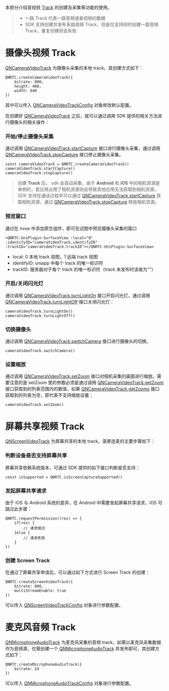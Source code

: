 <link rel="stylesheet" type="text/css" href="https://docs.qnsdk.com/styles/doc-v4-api.css" />
<div class="rtc-doc rtc-doc-ast" id="rtc-doc">
    <div><p>本部分介绍音视频 <a href="/rtc/11390/UniappQNTrack">Track</a> 的创建及采集等功能的使用。</p>
<blockquote>
<ul>
<li>一路 Track 代表一路音频或者视频的数据</li>
<li>SDK 支持创建并发布多路视频 Track，但是仅支持同时创建一路音频 Track，重复创建将会失败</li>
</ul>
</blockquote>

# 摄像头视频 Track
<p><a href="/rtc/11433/UniappQNCameraVideoTrack">QNCameraVideoTrack</a> 为摄像头采集的本地 track，其创建方式如下：</p>
<pre><code class="language-typescript"><span class="hljs-variable constant_">QNRTC</span>.<span class="hljs-title function_">createCameraVideoTrack</span>({
<span></span>    <span class="hljs-attr">bitrate</span>: <span class="hljs-number">800</span>,
<span></span>    <span class="hljs-attr">height</span>: <span class="hljs-number">480</span>,
<span></span>    <span class="hljs-attr">width</span>: <span class="hljs-number">640</span>
<span></span>})
<span></span></code></pre>
<p>其中可以传入 <a href="/rtc/11394/UniappQNCameraVideoTrackConfig">QNCameraVideoTrackConfig</a> 对象修改默认配置。</p>
<p>在创建好 <a href="/rtc/11433/UniappQNCameraVideoTrack">QNCameraVideoTrack</a> 之后，就可以通过调用 SDK 提供的相关方法进行摄像头的相关操作：</p>
<h3 id="开始停止摄像头采集"><a href="#%E5%BC%80%E5%A7%8B%E5%81%9C%E6%AD%A2%E6%91%84%E5%83%8F%E5%A4%B4%E9%87%87%E9%9B%86" ariaHidden="true" tabIndex="-1"><span class="icon,icon-link"></span></a>开始/停止摄像头采集</h3>
<p>通过调用 <a href="/rtc/11433/UniappQNCameraVideoTrack#startCapture">QNCameraVideoTrack.startCapture</a> 接口进行摄像头采集，通过调用 <a href="/rtc/11433/UniappQNCameraVideoTrack#stopCapture">QNCameraVideoTrack.stopCapture</a> 接口停止摄像头采集。</p>
<pre><code class="language-typescript"><span class="hljs-keyword">const</span> cameraVideoTrack = <span class="hljs-variable constant_">QNRTC</span>.<span class="hljs-title function_">createCameraVideoTrack</span>()
<span></span>cameraVideoTrack.<span class="hljs-title function_">startCapture</span>()
<span></span>cameraVideoTrack.<span class="hljs-title function_">stopCapture</span>()
<span></span></code></pre>
<blockquote>
<p>创建 <strong>Track</strong> 后， sdk 会自动采集，由于 <strong>Android</strong> 和 <strong>iOS</strong> 中的相机资源是单例的，若应用占用了相机资源则会导致其他应用无法获取到相机资源，SDK 支持在通话过程中可以通过 <a href="/rtc/11433/UniappQNCameraVideoTrack#startCapture">QNCameraVideoTrack.startCapture</a> 获取相机资源，通过 <a href="/rtc/11433/UniappQNCameraVideoTrack#stopCapture">QNCameraVideoTrack.stopCapture</a> 释放相机资源。</p>
</blockquote>
<h3 id="预览窗口"><a href="#%E9%A2%84%E8%A7%88%E7%AA%97%E5%8F%A3" ariaHidden="true" tabIndex="-1"><span class="icon,icon-link"></span></a>预览窗口</h3>
<p>通过在 nvue 中添加原生组件，即可在试图中预览摄像头采集的窗口</p>
<pre><code class="language-html"><span class="hljs-tag">&lt;<span class="hljs-name">QNRTC-UniPlugin-SurfaceView</span> <span class="hljs-attr">:local</span>=<span class="hljs-string">&quot;0&quot;</span> <span class="hljs-attr">:identifyID</span>=<span class="hljs-string">&quot;cameraVideoTrack.identifyID&quot;</span> <span class="hljs-attr">:trackID</span>=<span class="hljs-string">&quot;cameraVideoTrack.trackID&quot;</span>&gt;</span><span class="hljs-tag">&lt;/<span class="hljs-name">QNRTC-UniPlugin-SurfaceView</span>&gt;</span>
<span></span></code></pre>
<ul>
<li>local:  0 本地 track 视图，1 远端 track 视图</li>
<li>identifyID: uniapp 中每个 track 的唯一标识符</li>
<li>trackID: 服务器对于每个 track 的唯一标识符（track 未发布时该值为""）</li>
</ul>
<h3 id="开启关闭闪光灯"><a href="#%E5%BC%80%E5%90%AF%E5%85%B3%E9%97%AD%E9%97%AA%E5%85%89%E7%81%AF" ariaHidden="true" tabIndex="-1"><span class="icon,icon-link"></span></a>开启/关闭闪光灯</h3>
<p>通过调用 <a href="/rtc/11433/UniappQNCameraVideoTrack#turnLightOn">QNCameraVideoTrack.turnLightOn</a> 接口开启闪光灯，通过调用 <a href="/rtc/11433/UniappQNCameraVideoTrack#turnLightOff">QNCameraVideoTrack.turnLightOff</a> 接口关闭闪光灯：</p>
<pre><code class="language-typescript">cameraVideoTrack.<span class="hljs-title function_">turnLightOn</span>()
<span></span>cameraVideoTrack.<span class="hljs-title function_">turnLightOff</span>()
<span></span></code></pre>
<h3 id="切换摄像头"><a href="#%E5%88%87%E6%8D%A2%E6%91%84%E5%83%8F%E5%A4%B4" ariaHidden="true" tabIndex="-1"><span class="icon,icon-link"></span></a>切换摄像头</h3>
<p>通过调用 <a href="/rtc/11433/UniappQNCameraVideoTrack#switchCamera">QNCameraVideoTrack.switchCamera</a> 接口进行摄像头的切换。</p>
<pre><code class="language-typescript">cameraVideoTrack.<span class="hljs-title function_">switchCamera</span>()
<span></span></code></pre>
<h3 id="设置缩放"><a href="#%E8%AE%BE%E7%BD%AE%E7%BC%A9%E6%94%BE" ariaHidden="true" tabIndex="-1"><span class="icon,icon-link"></span></a>设置缩放</h3>
<p>通过调用 <a href="/rtc/11433/UniappQNCameraVideoTrack#setZoom">QNCameraVideoTrack.setZoom</a> 接口对相机采集的画面进行缩放。需要注意的是 setZoom 里的参数必须是通过调用 <a href="/rtc/11433/UniappQNCameraVideoTrack#getZooms">QNCameraVideoTrack.getZoom</a> 接口获取到的列表范围内的数值，如果 <a href="/rtc/11433/UniappQNCameraVideoTrack#getZooms">QNCameraVideoTrack.getZooms</a> 接口获取到的列表为空，即代表不支持缩放设置：</p>
<pre><code class="language-typescript">cameraVideoTrack.<span class="hljs-title function_">setZoom</span>()
<span></span></code></pre>

# 屏幕共享视频 Track
<p><a href="/rtc/11421/UniappQNScreenVideoTrack">QNScreenVideoTrack</a> 为屏幕共享的本地 track，录屏连麦的主要步骤如下：</p>
<h3 id="判断设备是否支持屏幕共享"><a href="#%E5%88%A4%E6%96%AD%E8%AE%BE%E5%A4%87%E6%98%AF%E5%90%A6%E6%94%AF%E6%8C%81%E5%B1%8F%E5%B9%95%E5%85%B1%E4%BA%AB" ariaHidden="true" tabIndex="-1"><span class="icon,icon-link"></span></a>判断设备是否支持屏幕共享</h3>
<p>屏幕共享依赖系统版本，可通过 SDK 提供的如下接口判断是否支持：</p>
<pre><code class="language-typescript"><span class="hljs-keyword">const</span> isSupported = <span class="hljs-variable constant_">QNRTC</span>.<span class="hljs-title function_">isScreenCaptureSupported</span>()
<span></span></code></pre>
<h3 id="发起屏幕共享请求"><a href="#%E5%8F%91%E8%B5%B7%E5%B1%8F%E5%B9%95%E5%85%B1%E4%BA%AB%E8%AF%B7%E6%B1%82" ariaHidden="true" tabIndex="-1"><span class="icon,icon-link"></span></a>发起屏幕共享请求</h3>
<p>由于 iOS 与 Android 系统的差异，在 Android 中需要发起屏幕共享请求，iOS 可跳过此步骤：</p>
<pre><code class="language-typescript"><span class="hljs-variable constant_">QNRTC</span>.<span class="hljs-title function_">requestPermission</span>(<span class="hljs-function">(<span class="hljs-params">res</span>) =&gt;</span> {
<span></span>    <span class="hljs-keyword">if</span>(res) {
<span></span>        <span class="hljs-comment">// 请求成功</span>
<span></span>    }<span class="hljs-keyword">else</span> {
<span></span>        <span class="hljs-comment">// 请求失败</span>
<span></span>    }
<span></span>})
<span></span></code></pre>
<h3 id="创建-screen-track"><a href="#%E5%88%9B%E5%BB%BA-screen-track" ariaHidden="true" tabIndex="-1"><span class="icon,icon-link"></span></a>创建 Screen Track</h3>
<p>在通过了屏幕共享申请后，可以通过如下方式进行 Screen Track 的创建：</p>
<pre><code class="language-typescript"><span class="hljs-variable constant_">QNRTC</span>.<span class="hljs-title function_">createScreenVideoTrack</span>({
<span></span>    <span class="hljs-attr">bitrate</span>: <span class="hljs-number">800</span>,
<span></span>    <span class="hljs-attr">multiStreamEnable</span>: <span class="hljs-literal">true</span>
<span></span>})
<span></span></code></pre>
<p>可以传入 <a href="/rtc/11434/UniappQNScreenVideoTrackConfig">QNScreenVideoTrackConfig</a> 对象进行参数配置。</p>

# 麦克风音频 Track
<p><a href="/rtc/11388/UniappQNMicrophoneAudioTrack">QNMicrophoneAudioTrack</a> 为麦克风采集的音频 track，如需以麦克风采集数据作为音频源，仅需创建一个 <a href="/rtc/11388/UniappQNMicrophoneAudioTrack">QNMicrophoneAudioTrack</a> 并发布即可，其创建方式如下：</p>
<pre><code class="language-typescript"><span class="hljs-variable constant_">QNRTC</span>.<span class="hljs-title function_">createMicrophoneAudioTrack</span>({
<span></span>    <span class="hljs-attr">bitrate</span>: <span class="hljs-number">24</span>
<span></span>})
<span></span></code></pre>
<p>可以传入 <a href="/rtc/11431/UniappQNMicrophoneAudioTrackConfig">QNMicrophoneAudioTrackConfig</a> 对象进行参数配置。</p></div></div>